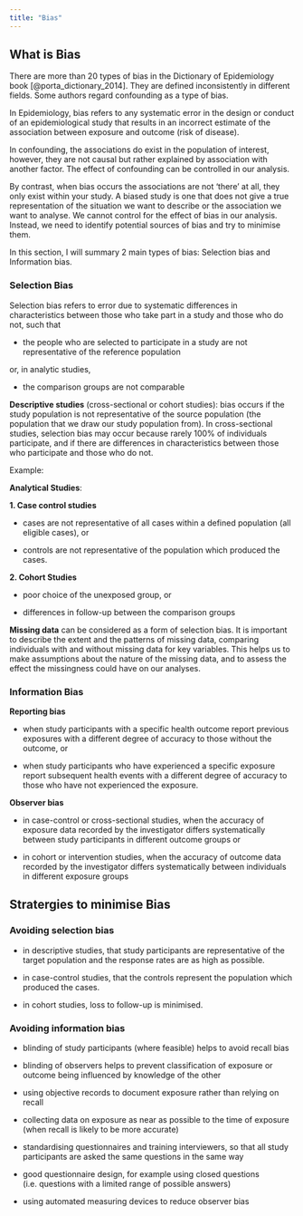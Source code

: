 ```yaml
---
title: "Bias"
---
```

## What is Bias

There are more than 20 types of bias in the Dictionary of Epidemiology book [@porta_dictionary_2014]. They are defined inconsistently in different fields. Some authors regard confounding as a type of bias. 

In Epidemiology, bias refers to any systematic error in the design or conduct of an epidemiological study that results in an incorrect estimate of the association between exposure and outcome (risk of disease).

In confounding, the associations do exist in the population of interest,  however, they are not causal but rather explained by association with another factor. The effect of confounding can be controlled in our analysis.

By contrast, when bias occurs the associations are not ‘there’ at all, they only exist within your study. A biased study is one that does not give a true representation of the situation we want to describe or the association we want to analyse. We cannot control for the effect of bias in our analysis. Instead, we need to identify potential sources of bias and try to minimise them. 

In this section, I will summary 2 main types of bias: Selection bias and Information bias. 

### Selection Bias

Selection bias refers to error due to systematic differences in characteristics between those who take part in a study and those who do not, such that

- the people who are selected to participate in a study are not representative of the reference population

or, in analytic studies,

- the comparison groups are not comparable

**Descriptive studies** (cross-sectional or cohort studies): bias occurs if the study population is not representative of the source population (the population that we draw our study population from). In cross-sectional studies, selection bias may occur because rarely 100% of individuals participate, and if there are differences in characteristics between those who participate and those who do not.

Example: 

**Analytical Studies**:

**1. Case control studies**

- cases are not representative of all cases within a defined population (all eligible cases), or

- controls are not representative of the population which produced the cases.

**2. Cohort Studies**

- poor choice of the unexposed group, or

- differences in follow-up between the comparison groups

**Missing data** can be considered as a form of selection bias. It is important to describe the extent and the patterns of missing data, comparing individuals with and without missing data for key variables. This helps us to make assumptions about the nature of the missing data, and to assess the effect the missingness could have on our analyses.

### Information Bias

**Reporting bias**

- when study participants with a specific health outcome report previous exposures with a different degree of accuracy to those without the outcome, or

- when study participants who have experienced a specific exposure report subsequent health events with a different degree of accuracy to those who have not experienced the exposure.

**Observer bias**

- in case-control or cross-sectional studies, when the accuracy of exposure data recorded by the investigator differs systematically between study participants in different outcome groups
or

- in cohort or intervention studies, when the accuracy of outcome data recorded by the investigator differs systematically between individuals in different exposure groups

## Stratergies to minimise Bias

### Avoiding selection bias

- in descriptive studies, that study participants are representative of the target population and the response rates are as high as possible.

- in case-control studies, that the controls represent the population which produced the cases.

- in cohort studies, loss to follow-up is minimised.

### Avoiding information bias

- blinding of study participants (where feasible) helps to avoid recall bias

- blinding of observers helps to prevent classification of exposure or outcome being influenced by knowledge of the other

- using objective records to document exposure rather than relying on recall

- collecting data on exposure as near as possible to the time of exposure (when recall is likely to be more accurate)

- standardising questionnaires and training interviewers, so that all study participants are asked the same questions in the same way

- good questionnaire design, for example using closed questions (i.e. questions with a limited range of possible answers)

- using automated measuring devices to reduce observer bias










